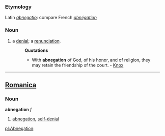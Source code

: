 ===Etymology===
Latin ''[[abnegatio]]'': compare French ''[[abnégation]]''
===Noun===
#a [[denial]]; a [[renunciation]].
#:'''Quotations'''
#:*With '''abnegation''' of God, of his honor, and of religion, they may retain the friendship of the court. - [[Knox]]
----

==[[Romanica]]==
===Noun===
<b>abnegation</b> ''f''
#[[abnegation]], [[self-denial]]

[[pl:Abnegation]]